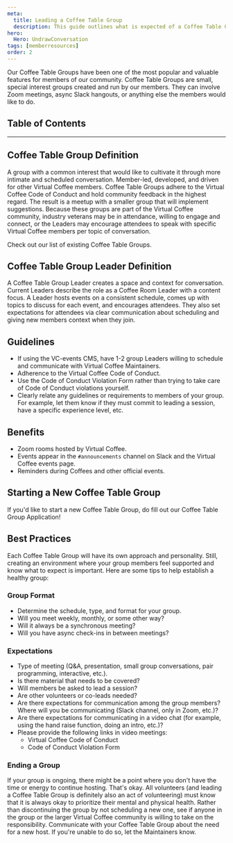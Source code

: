 ```yaml
---
meta:
  title: Leading a Coffee Table Group
  description: This guide outlines what is expected of a Coffee Table Group and how a member can start a new one.
hero:
  Hero: UndrawConversation
tags: [memberresources]
order: 2
---
```



<TextContainer background="light" showBackToTopLink={false}>

<LeadText>

Our Coffee Table Groups have been one of the most popular and valuable features for members of our community. Coffee Table Groups are small, special interest groups created and run by our members. They can involve Zoom meetings, async Slack hangouts, or anything else the members would like to do.

</LeadText>

</TextContainer>

## Table of Contents

<TextContainer>

---

## Coffee Table Group Definition

A group with a common interest that would like to cultivate it through more intimate and scheduled conversation. Member-led, developed, and driven for other Virtual Coffee members. Coffee Table Groups adhere to the <Link to="/code-of-conduct">Virtual Coffee Code of Conduct</Link> and hold community feedback in the highest regard. The result is a meetup with a smaller group that will implement suggestions. Because these groups are part of the Virtual Coffee community, industry veterans may be in attendance, willing to engage and connect, or the Leaders may encourage attendees to speak with specific Virtual Coffee members per topic of conversation.

Check out our <Link to="/resources/virtual-coffee-handbook/guides-to-virtual-coffee/coffee-table-groups">list of existing Coffee Table Groups</Link>.

</TextContainer>

<TextContainer>

## Coffee Table Group Leader Definition

A Coffee Table Group Leader creates a space and context for conversation. Current Leaders describe the role as a <Link to ="/resources/virtual-coffee-handbook/get-involved/paths-to-leadership#coffee-room-leader">Coffee Room Leader</Link> with a content focus. A Leader hosts events on a consistent schedule, comes up with topics to discuss for each event, and encourages attendees. They also set expectations for attendees via clear communication about scheduling and giving new members context when they join.

</TextContainer>

<TextContainer>

## Guidelines

- If using the VC-events CMS, have 1-2 group Leaders willing to schedule and communicate with Virtual Coffee Maintainers.
- Adherence to the <Link to="/code-of-conduct">Virtual Coffee Code of Conduct</Link>.
- Use the <Link to="/report-coc-violation">Code of Conduct Violation Form</Link> rather than trying to take care of Code of Conduct violations yourself.
- Clearly relate any guidelines or requirements to members of your group. For example, let them know if they must commit to leading a session, have a specific experience level, etc.

</TextContainer>

<TextContainer>

## Benefits

- Zoom rooms hosted by Virtual Coffee.
- Events appear in the `#announcements` channel on Slack and the <Link to="/events">Virtual Coffee events</Link> page.
- Reminders during Coffees and other official events.

</TextContainer>

<TextContainer>

## Starting a New Coffee Table Group

If you'd like to start a new Coffee Table Group, do fill out our <Link to="/start-coffee-table-group">Coffee Table Group Application</Link>!

</TextContainer>

<TextContainer>

## Best Practices

Each Coffee Table Group will have its own approach and personality. Still, creating an environment where your group members feel supported and know what to expect is important. Here are some tips to help establish a healthy group:

### Group Format

- Determine the schedule, type, and format for your group.
- Will you meet weekly, monthly, or some other way?
- Will it always be a synchronous meeting?
- Will you have async check-ins in between meetings?

### Expectations

- Type of meeting (Q&A, presentation, small group conversations, pair programming, interactive, etc.).
- Is there material that needs to be covered?
- Will members be asked to lead a session?
- Are other volunteers or co-leads needed?
- Are there expectations for communication among the group members? Where will you be communicating (Slack channel, only in Zoom, etc.)?
- Are there expectations for communicating in a video chat (for example, using the hand raise function, doing an intro, etc.)?
- Please provide the following links in video meetings:
  - <Link to="/code-of-conduct">Virtual Coffee Code of Conduct</Link>
  - <Link to="/report-coc-violation">Code of Conduct Violation Form</Link>

### Ending a Group

If your group is ongoing, there might be a point where you don't have the time or energy to continue hosting. That's okay. All volunteers (and leading a Coffee Table Group is definitely also an act of volunteering) must know that it is always okay to prioritize their mental and physical health. Rather than discontinuing the group by not scheduling a new one, see if anyone in the group or the larger Virtual Coffee community is willing to take on the responsibility. Communicate with your Coffee Table Group about the need for a new host. If you're unable to do so, let the Maintainers know.

</TextContainer>

